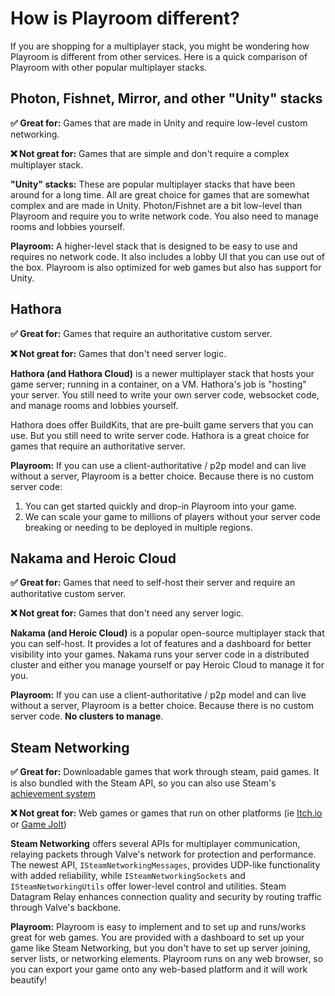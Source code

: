# How is Playroom different?

If you are shopping for a multiplayer stack, you might be wondering how Playroom is different from other services. Here is a quick comparison of Playroom with other popular multiplayer stacks.

## Photon, Fishnet, Mirror, and other "Unity" stacks

**✅ Great for:** Games that are made in Unity and require low-level custom networking.

**❌ Not great for:** Games that are simple and don't require a complex multiplayer stack.

**"Unity" stacks:** These are popular multiplayer stacks that have been around for a long time. All are great choice for games that are somewhat complex and are made in Unity. Photon/Fishnet are a bit low-level than Playroom and require you to write network code. You also need to manage rooms and lobbies yourself. 

**Playroom:** A higher-level stack that is designed to be easy to use and requires no network code. It also includes a lobby UI that you can use out of the box. Playroom is also optimized for web games but also has support for Unity.

## Hathora

**✅ Great for:** Games that require an authoritative custom server.

**❌ Not great for:** Games that don't need server logic.

**Hathora (and Hathora Cloud)** is a newer multiplayer stack that hosts your game server; running in a container, on a VM. Hathora's job is "hosting" your server. You still need to write your own server code, websocket code, and manage rooms and lobbies yourself.

Hathora does offer BuildKits, that are pre-built game servers that you can use. But you still need to write server code. Hathora is a great choice for games that require an authoritative server. 

**Playroom:** If you can use a client-authoritative / p2p model and can live without a server, Playroom is a better choice. Because there is no custom server code:
1. You can get started quickly and drop-in Playroom into your game.
2. We can scale your game to millions of players without your server code breaking or needing to be deployed in multiple regions.

## Nakama and Heroic Cloud

**✅ Great for:** Games that need to self-host their server and require an authoritative custom server.

**❌ Not great for:** Games that don't need any server logic.

**Nakama (and Heroic Cloud)** is a popular open-source multiplayer stack that you can self-host. It provides a lot of features and a dashboard for better visibility into your games. Nakama runs your server code in a distributed cluster and either you manage yourself or pay Heroic Cloud to manage it for you.

**Playroom:** If you can use a client-authoritative / p2p model and can live without a server, Playroom is a better choice. Because there is no custom server code. **No clusters to manage**.

## Steam Networking

**✅ Great for:** Downloadable games that work through steam, paid games. It is also bundled with the Steam API, so you can also use Steam's [achievement system](https://partner.steamgames.com/doc/features/achievements)

**❌ Not great for:** Web games or games that run on other platforms (ie [Itch.io](https://itch.io/) or [Game Jolt](https://gamejolt.com/))

**Steam Networking** offers several APIs for multiplayer communication, relaying packets through Valve's network for protection and performance. The newest API, `ISteamNetworkingMessages`, provides UDP-like functionality with added reliability, while `ISteamNetworkingSockets` and `ISteamNetworkingUtils` offer lower-level control and utilities. Steam Datagram Relay enhances connection quality and security by routing traffic through Valve's backbone.

**Playroom:** Playroom is easy to implement and to set up and runs/works great for web games. You are provided with a dashboard to set up your game like Steam Networking, but you don't have to set up server joining, server lists, or networking elements. Playroom runs on any web browser, so you can export your game onto any web-based platform and it will work beautify!
